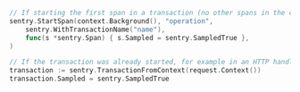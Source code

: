 ```go
// If starting the first span in a transaction (no other spans in the context):
sentry.StartSpan(context.Background(), "operation",
	sentry.WithTransactionName("name"),
	func(s *sentry.Span) { s.Sampled = sentry.SampledTrue },
)

// If the transaction was already started, for example in an HTTP handler:
transaction := sentry.TransactionFromContext(request.Context())
transaction.Sampled = sentry.SampledTrue
```
